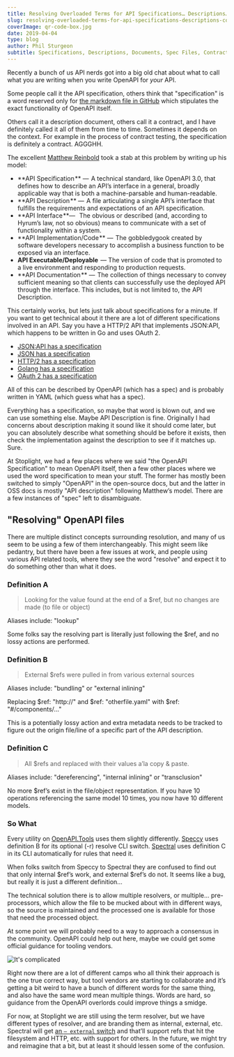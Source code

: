 ```yaml
---
title: Resolving Overloaded Terms for API Specifications… Descriptions… Contract?
slug: resolving-overloaded-terms-for-api-specifications-descriptions-contracts
coverImage: qr-code-box.jpg
date: 2019-04-04
type: blog
author: Phil Sturgeon
subtitle: Specifications, Descriptions, Documents, Spec Files, Contracts, ugh… they’re the same thing!
---
```


Recently a bunch of us API nerds got into a big old chat about what to call what you are writing when you write OpenAPI for _your_ API.

Some people call it the API specification, others think that "specification" is a word reserved only for [the markdown file in GitHub](https://github.com/OAI/OpenAPI-Specification/blob/master/versions/3.0.0.md) which stipulates the exact functionality of OpenAPI itself.

Others call it a description document, others call it a contract, and I have definitely called it all of them from time to time. Sometimes it depends on the context. For example in the process of contract testing, the specification is definitely a contract. AGGGHH.

The excellent [Matthew Reinbold](https://matthewreinbold.com/2019/02/27/APIsandPedantry/) took a stab at this problem by writing up his model:

- **API Specification ** —  A technical standard, like OpenAPI 3.0, that defines how to describe an API’s interface in a general, broadly applicable way that is both a machine-parsable and human-readable.
- **API Description ** —  A file articulating a single API’s interface that fulfills the requirements and expectations of an API specification.
- **API Interface **—   The obvious or described (and, according to Hyrum’s law, not so obvious) means to communicate with a set of functionality within a system.
- **API Implementation/Code ** —  The gobbledygook created by software developers necessary to accomplish a business function to be exposed via an interface.
- **API Executable/Deployable**  — The version of code that is promoted to a live environment and responding to production requests.
- **API Documentation ** —  The collection of things necessary to convey sufficient meaning so that clients can successfully use the deployed API through the interface. This includes, but is not limited to, the API Description.

This certainly works, but lets just talk about specifications for a minute. If you want to get technical about it there are a lot of different specifications involved in an API. Say you have a HTTP/2 API that implements JSON:API, which happens to be written in Go and uses OAuth 2.

- [JSON:API has a specification](https://jsonapi.org/)
- [JSON has a specification](https://tools.ietf.org/html/rfc7159)
- [HTTP/2 has a specification](https://tools.ietf.org/html/rfc7540)
- [Golang has a specification](https://golang.org/ref/spec)
- [OAuth 2 has a specification](https://tools.ietf.org/html/rfc6749)

All of this can be described by OpenAPI (which has a spec) and is probably written in YAML (which guess what has a spec).

Everything has a specification, so maybe that word is blown out, and we can use something else. Maybe API Description is fine. Originally I had concerns about description making it sound like it should come later, but you can absolutely describe what something should be before it exists, then check the implementation against the description to see if it matches up. Sure.

At Stoplight, we had a few places where we said "the OpenAPI Specification" to mean OpenAPI itself, then a few other places where we used the word specification to mean your stuff. The former has mostly been switched to simply "OpenAPI" in the open-source docs, but and the latter in OSS docs is mostly "API description" following Matthew’s model. There are a few instances of "spec" left to disambiguate.

## "Resolving" OpenAPI files

There are multiple distinct concepts surrounding resolution, and many of us seem to be using a few of them interchangeably. This might seem like pedantry, but there have been a few issues at work, and people using various API related tools, where they see the word "resolve" and expect it to do something other than what it does.

### Definition A

> Looking for the value found at the end of a \$ref, but no changes are made (to file or object)

Aliases include: "lookup"

Some folks say the resolving part is literally just following the \$ref, and no lossy actions are performed.

### Definition B

> External \$refs were pulled in from various external sources

Aliases include: "bundling" or "external inlining"

Replacing $ref: "http://" and $ref: "otherfile.yaml" with \$ref: "#/components/…"

This is a potentially lossy action and extra metadata needs to be tracked to figure out the origin file/line of a specific part of the API description.

### Definition C

> All \$refs and replaced with their values a’la copy & paste.

Aliases include: "dereferencing", "internal inlining" or "transclusion"

No more \$ref’s exist in the file/object representation. If you have 10 operations referencing the same model 10 times, you now have 10 different models.

### So What

Every utility on [OpenAPI.Tools](http://openapi.tools/) uses them slightly differently. [Speccy](http://speccy.io/) uses definition B for its optional (-r) resolve CLI switch. [Spectral](https://github.com/stoplightio/spectral) uses definition C in its CLI automatically for rules that need it.

When folks switch from Speccy to Spectral they are confused to find out that only internal $ref’s work, and external $ref’s do not. It seems like a bug, but really it is just a different definition…

The technical solution there is to allow multiple resolvers, or multiple… pre-processors, which allow the file to be mucked about with in different ways, so the source is maintained and the processed one is available for those that need the processed object.

At some point we will probably need to a way to approach a consensus in the community. OpenAPI could help out here, maybe we could get some official guidance for tooling vendors.

![It's complicated](../../images/posts/qr-code-box.jpg)

Right now there are a lot of different camps who all think their approach is the one true correct way, but tool vendors are starting to collaborate and it’s getting a bit weird to have a bunch of different words for the same thing, and also have the same word mean multiple things. Words are hard, so guidance from the OpenAPI overlords could improve things a smidge.

For now, at Stoplight we are still using the term resolver, but we have different types of resolver, and are branding them as internal, external, etc. Spectral will get [an `— external` switch](https://github.com/stoplightio/spectral/issues/134) and that’ll support refs that hit the filesystem and HTTP, etc. with support for others. In the future, we might try and reimagine that a bit, but at least it should lessen some of the confusion.
